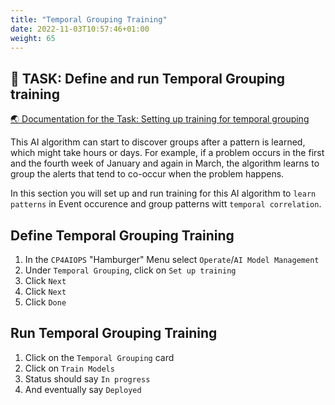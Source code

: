 ```yaml
---
title: "Temporal Grouping Training"
date: 2022-11-03T10:57:46+01:00
weight: 65
---
```




## 🚀 TASK: Define and run Temporal Grouping training
<a href="https://www.ibm.com/docs/en/cloud-paks/cloud-pak-watson-aiops/4.2.0?topic=algorithms-temporal-grouping" target="_blank" >🌏 Documentation for the Task: Setting up training for temporal grouping</a>



This AI algorithm can start to discover groups after a pattern is learned, which might take hours or days. For example, if a problem occurs in the first and the fourth week of January and again in March, the algorithm learns to group the alerts that tend to co-occur when the problem happens.

In this section you will set up and run training for this AI algorithm to `learn patterns` in Event occurence and group patterns witt `temporal correlation`.


<Accordion>
<AccordionItem title="💡 Need Help?">




## Define Temporal Grouping Training


1. In the `CP4AIOPS` "Hamburger" Menu select `Operate`/`AI Model Management`
1. Under `Temporal Grouping`, click on `Set up training`
1. Click `Next`
1. Click `Next`
1. Click `Done`



## Run Temporal Grouping Training
1. Click on the `Temporal Grouping` card
1. Click on `Train Models`
1. Status should say `In progress`
1. And eventually say `Deployed`

</AccordionItem>
</Accordion>

